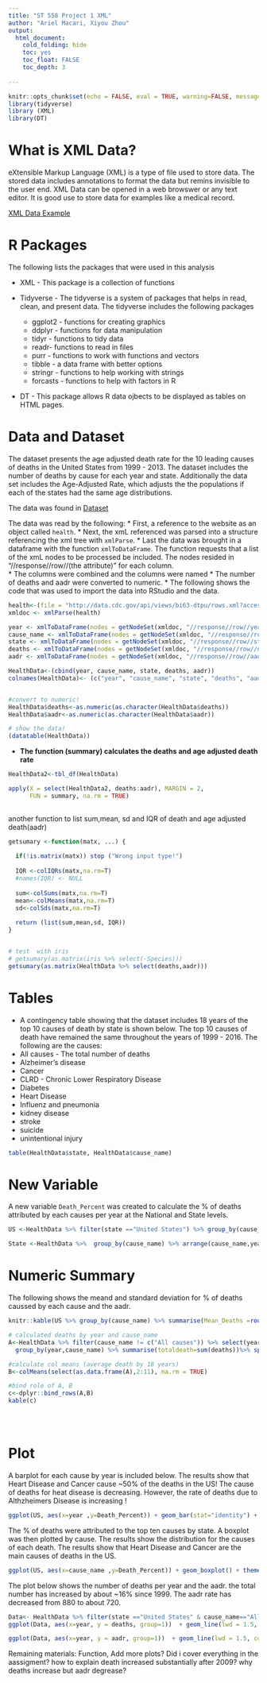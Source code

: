 ```yaml
---
title: "ST 558 Project 1 XML"
author: "Ariel Macari, Xiyou Zhou"
output:
  html_document:
    cold_folding: hide
    toc: yes
    toc_float: FALSE
    toc_depth: 3
  
---
```


```r
knitr::opts_chunk$set(echo = FALSE, eval = TRUE, warning=FALSE, message = FALSE)
library(tidyverse)
library (XML)
library(DT)


```

# What is XML Data?

eXtensible Markup Language (XML) is a type of file used to store data.  The stored data includes annotations to format the data but remins invisible to the user end. XML Data can be opened in a web browswer or any text editor.  It is good use to store data for examples like a medical record.


[XML Data Example](https://www.ibm.com/support/knowledgecenter/en/SSLTBW_2.3.0/com.ibm.zos.v2r3.ib6p000/ib6p9c4m2.htm)

# R Packages
The following lists the packages that were used in this analysis

* XML - This package is a collection of functions 

* Tidyverse - The tidyverse is a system of packages that helps in read, clean, and present data.  The tidyverse includes the following packages     
    + ggplot2 - functions for creating graphics  
    + ddplyr - functions for data manipulation  
    + tidyr - functions to tidy data
    + readr- functions to read in files  
    + purr - functions to work with functions and vectors
    + tibble - a data frame with better options
    + stringr - functions to help working with strings
    + forcasts - functions to help with factors in R

* DT - This package allows R data ojbects to be displayed as tables on HTML pages.

# Data and Dataset
The dataset presents the age adjusted death rate for the 10 leading causes of deaths in the United States from 1999 - 2013.  The dataset includes the number of deaths by cause for each year and state.  Additionally the data set includes the Age-Adjusted Rate, which adjusts the the populations if each of the states had the same age distributions.


The data was found in [Dataset](https://catalog.data.gov/dataset/age-adjusted-death-rates-for-the-top-10-leading-causes-of-death-united-states-2013)

The data was read by the following:
* First, a reference to the website as an object called `health`. 
* Next, the xmL referenced was parsed into a structure referencing the xml tree with `xmlParse`.
* Last the data was brought in a dataframe with the function `xmlToDataFrame`.  The function requests that a list of the xmL nodes to be processed be included.  The nodes resided in "//response//row//(the attribute)" for each column.  
* The columns were combined and the columns were named
* The number of deaths and aadr were converted to numeric.
* The following shows the code that was used to import the data into RStudio and the data.  

``` r
health<-(file = "http://data.cdc.gov/api/views/bi63-dtpu/rows.xml?accessType=DOWNLOAD")
xmldoc <- xmlParse(health)

year <- xmlToDataFrame(nodes = getNodeSet(xmldoc, "//response//row//year"))
cause_name <- xmlToDataFrame(nodes = getNodeSet(xmldoc, "//response//row//cause_name"))
state <- xmlToDataFrame(nodes = getNodeSet(xmldoc, "//response//row//state"))
deaths <- xmlToDataFrame(nodes = getNodeSet(xmldoc, "//response//row//deaths"))
aadr <- xmlToDataFrame(nodes = getNodeSet(xmldoc, "//response//row//aadr"))

HealthData<-(cbind(year, cause_name, state, deaths, aadr)) 
colnames(HealthData)<- (c("year", "cause_name", "state", "deaths", "aadr"))


#convert to numeric!
HealthData$deaths<-as.numeric(as.character(HealthData$deaths))
HealthData$aadr<-as.numeric(as.character(HealthData$aadr))

# show the data!
(datatable(HealthData))
```

* **The function (summary) calculates the deaths and age adjusted death rate**

```r
HealthData2<-tbl_df(HealthData)

apply(X = select(HealthData2, deaths:aadr), MARGIN = 2, 
      FUN = summary, na.rm = TRUE)
  
```



another function to list sum,mean, sd and IQR of death and age adjusted death(aadr)


```r
getsumary <-function(matx, ...) {
  
  if(!is.matrix(matx)) stop ("Wrong input type!")
  
  IQR <-colIQRs(matx,na.rm=T)
  #names(IQR) <- NULL
 
  sum<-colSums(matx,na.rm=T)
  mean<-colMeans(matx,na.rm=T)
  sd<-colSds(matx,na.rm=T)
  
  return (list(sum,mean,sd, IQR))
}


# test  with iris   
# getsumary(as.matrix(iris %>% select(-Species)))
getsumary(as.matrix(HealthData %>% select(deaths,aadr)))


```




# Tables 


* A contingency table showing that the dataset includes 18 years of the top 10 causes of death by state is shown below.  The top 10 causes of death have remained the same throughout the years of 1999 - 2016.  The following are the causes:  
* All causes - The total number of deaths 
* Alzheimer's disease  
* Cancer  
* CLRD - Chronic Lower Respiratory Disease  
* Diabetes  
* Heart Disease  
* Influenz and pneumonia  
* kidney disease  
* stroke  
* suicide  
* unintentional injury  

```r
table(HealthData$state, HealthData$cause_name)
```


# New Variable
A new variable `Death_Percent` was created to calculate the % of deaths attributed by each causes per year at the National and State levels.  

``` R
US <-HealthData %>% filter(state =="United States") %>% group_by(cause_name) %>% arrange(cause_name,year) %>%  group_by(year) %>% mutate(totdeaths=max(deaths)) %>% mutate(Death_Percent = round(deaths/totdeaths*100,1) ) %>% filter(cause_name != c("All causes"))

State <-HealthData %>%  group_by(cause_name) %>% arrange(cause_name,year, state ) %>% group_by(year,state) %>% mutate(totdeaths=max(deaths)) %>% mutate(Death_Percent = round(deaths/totdeaths*100,1) )  %>% filter(cause_name != c("All causes"))

```

# Numeric Summary
The following shows the meand and standard deviation for % of deaths caussed by each cause and the aadr.

```R
knitr::kable(US %>% group_by(cause_name) %>% summarise(Mean_Deaths =round(mean(Death_Percent),1), stdev_deaths =round(sd(Death_Percent),2), mean_aadr=(round(mean(aadr),1)), stdev_aadr=round(sd(aadr),2)))

```

```r

# calculated deaths by year and cause_name
A<-HealthData %>% filter(cause_name != c("All causes")) %>% select(year,cause_name,deaths) %>% arrange(year,cause_name)%>%
  group_by(year,cause_name) %>% summarise(totaldeath=sum(deaths))%>% spread(key = cause_name, value = totaldeath)

#calculate col means (average death by 18 years)
B<-colMeans(select(as.data.frame(A),2:11), na.rm = TRUE)

#bind role of A, B
c<-dplyr::bind_rows(A,B)
kable(c)





```











# Plot
A barplot for each cause by year is included below.   The results show that Heart Disease and Cancer cause ~50% of the deaths in the US!  The cause of deaths for heat disease is decreasing.  However, the rate of deaths due to Althzheimers Disease is increasing ! 

``` r

ggplot(US, aes(x=year ,y=Death_Percent)) + geom_bar(stat="identity") + facet_wrap(aes(cause_name))  + theme(axis.text.x=element_blank())+ labs(title = "Percents of Deaths attributed by each cause")  +  ylab("% of Overall Deaths Contributed to Cause - US")

```

The % of deaths were attributed to the top ten causes by state.  A boxplot was then plotted by cause.  The results show the distribution for the causes of each death.  The results show that Heart Disease and Cancer are the main causes of deaths in the US.


``` r
ggplot(US, aes(x=cause_name ,y=Death_Percent)) + geom_boxplot() + theme(axis.text.x=element_text(angle = -90, hjust = 0)) +ylab("% of Overall Deaths Contributed to Cause - US") +  labs(title = "% of National Deaths - % attributed to each cause  US causes of death") + xlab("") 
```


The plot below shows the number of deaths per year and the aadr. the total number has increased by about ~16% since 1999.  The aadr rate has decreased from 880 to about 720.

```r
Data<- HealthData %>% filter(state =="United States" & cause_name=="All causes") %>% select(year, deaths, aadr) %>% arrange(year)
ggplot(Data, aes(x=year, y = deaths, group=1))  + geom_line(lwd = 1.5, color = "red") + theme(axis.text.x=element_text(angle = -90, hjust = 0)) + labs(title = "National - Total Number of Deaths")

ggplot(Data, aes(x=year, y = aadr, group=1))  + geom_line(lwd = 1.5, color = "blue") + theme(axis.text.x=element_text(angle = -90, hjust = 0)) + labs(title = "National - aadr")

```



Remaining materials: 
Function, 
Add more plots?
Did i cover everything in the aassigment?
how to explain death increased substantially after 2009?  why deaths increase but aadr degrease? 


